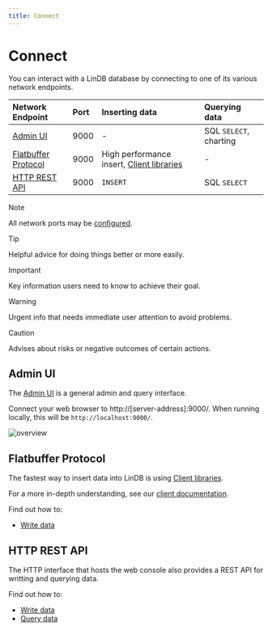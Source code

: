 ```yaml
---
title: Connect
---
```


# Connect

You can interact with a LinDB database by connecting to one of its various
network endpoints.

|Network Endpoint|Port|Inserting data|Querying data|
|:---------------|:---|:-------------------------------------|:------------|
|[Admin UI](#admin-ui)|9000| - |SQL `SELECT`, charting|
|[Flatbuffer Protocol](#flatbuffer-protocal)|9000|High performance insert, [Client libraries](/docs/lindb/reference/clients)|-|
|[HTTP REST API](#http-rest-api)|9000|`INSERT`|SQL `SELECT`|


> [!NOTE]
> All network ports may be [configured](/docs/lindb/reference/configuration).

> [!TIP]
> Helpful advice for doing things better or more easily.

> [!IMPORTANT]
> Key information users need to know to achieve their goal.

> [!WARNING]
> Urgent info that needs immediate user attention to avoid problems.

> [!CAUTION]
> Advises about risks or negative outcomes of certain actions.


## Admin UI

The [Admin UI](/docs/lindb/reference/admin-ui) is a general admin and query interface.

Connect your web browser to http://[server-address]:9000/. When running locally, this will be `http://localhost:9000/`.


![overview](/img/lindb/guide/admin_ui/overview.png)

## Flatbuffer Protocol

The fastest way to insert data into LinDB is using [Client libraries](/docs/lindb/reference/clients).

For a more in-depth understanding, see our [client documentation](/docs/lindb/reference/clients).

Find out how to:

* [Write data](/docs/lindb/develop/write-data/#client-libraries)

## HTTP REST API

The HTTP interface that hosts the web console also provides a REST API for writting and querying data.

Find out how to:

* [Write data](/docs/lindb/develop/write-data/#http-rest-api)
* [Query data](/docs/lindb/develop/read-data/#http-rest-api)
